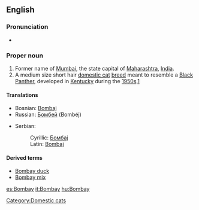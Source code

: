 {{also|bom bay}}
==English==

===Pronunciation===
* {{rhymes|eɪ}}

===Proper noun===
{{en-proper noun}}

# Former name of [[Mumbai]], the state capital of [[Maharashtra]], [[India]].
# A medium size short hair [[domestic cat]] [[breed]] meant to resemble a [[panther|Black Panther]], developed in [[Kentucky]] during the [[1950s]].[[w:Bombay (cat)|1]]

====Translations====
{{top}}
* Bosnian: [[Bombaj#Bosnian|Bombaj]] {{m}}
* Russian: [[Бомбей]] (Bombéj) {{m}}
{{mid}}
* Serbian:
*: Cyrillic: [[Бомбај#Serbian|Бомбај]] {{m}}
*: Latin: [[Bombaj#Serbian|Bombaj]] {{m}}
{{bottom}}

====Derived terms====
* [[Bombay duck]]
* [[Bombay mix]]

[[Category:Domestic cats]]

[[es:Bombay]]
[[it:Bombay]]
[[hu:Bombay]]